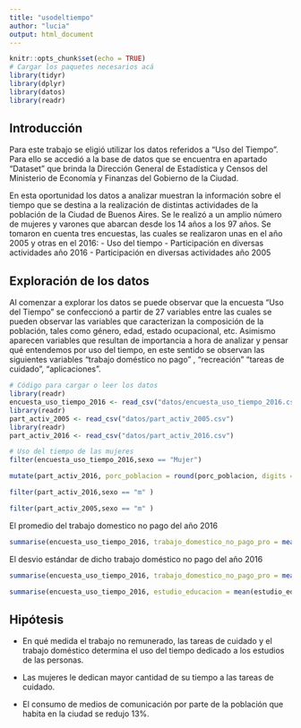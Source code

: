 ```yaml
---
title: "usodeltiempo"
author: "lucia"
output: html_document
---
```



```r
knitr::opts_chunk$set(echo = TRUE)
# Cargar los paquetes necesarios acá
library(tidyr)
library(dplyr)
library(datos)
library(readr)
```


## Introducción

Para este trabajo se eligió utilizar los datos referidos a “Uso del Tiempo”. Para ello se accedió a la base de datos que se encuentra en apartado “Dataset” que brinda la Dirección General de Estadística y Censos del Ministerio de Economía y Finanzas del Gobierno de la Ciudad.

En esta oportunidad los datos a analizar muestran la información sobre el tiempo que se destina a la realización de distintas actividades de la población de la Ciudad de Buenos Aires. Se le realizó a un amplio número de mujeres y varones que abarcan desde los 14 años a los 97 años.
Se tomaron en cuenta tres encuestas, las cuales se realizaron unas en el año 2005 y otras en el 2016: 
- Uso del tiempo
- Participación en diversas actividades año 2016
- Participación en diversas actividades año 2005


## Exploración de los datos

Al comenzar a explorar los datos se puede observar que la encuesta “Uso del Tiempo” se confeccionó a partir de 27 variables entre las cuales se pueden observar las variables que caracterizan la composición de la población, tales como género, edad, estado ocupacional, etc. Asimismo aparecen variables que resultan de importancia a hora de analizar y pensar qué entendemos por uso del tiempo, en este sentido se observan las siguientes variables “trabajo doméstico no pago” , “recreación” “tareas de cuidado”, “aplicaciones”.

```r
# Código para cargar o leer los datos
library(readr)
encuesta_uso_tiempo_2016 <- read_csv("datos/encuesta_uso_tiempo_2016.csv")
library(readr)
part_activ_2005 <- read_csv("datos/part_activ_2005.csv")
library(readr)
part_activ_2016 <- read_csv("datos/part_activ_2016.csv")
```

```r
# Uso del tiempo de las mujeres
filter(encuesta_uso_tiempo_2016,sexo == "Mujer")
```

```r
mutate(part_activ_2016, porc_poblacion = round(porc_poblacion, digits = 2))
```
```r
filter(part_activ_2016,sexo == "m" )
```


```r
filter(part_activ_2005,sexo == "m" )
```

El promedio del trabajo domestico no pago del año 2016

```r
summarise(encuesta_uso_tiempo_2016, trabajo_domestico_no_pago_pro = mean(trabajo_domestico_no_pago))
```
El desvio estándar de dicho trabajo doméstico no pago del año 2016

```r
summarise(encuesta_uso_tiempo_2016, trabajo_domestico_no_pago_pro = mean(trabajo_domestico_no_pago), trabajo_domestico_no_pago_sd = sd(trabajo_domestico_no_pago))
```
```r
summarise(encuesta_uso_tiempo_2016, estudio_educacion = mean(estudio_educacion))
```


## Hipótesis

- En qué medida el trabajo no remunerado, las tareas de cuidado y el trabajo doméstico determina el uso del tiempo dedicado a los estudios de las personas.

- Las mujeres le dedican mayor cantidad de su tiempo a las tareas de cuidado.

- El consumo de medios de comunicación por parte de la población que habita en la ciudad se redujo 13%.

